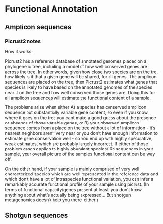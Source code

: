 # Functional Annotation

## Amplicon sequences 

### Picrust2 notes

How it works:

Picrust2 has a reference database of annotated genomes placed on a phylogenetic tree, including a model of how well conserved genes are across the tree. In other words, given how close two species are on the tre, how likely is it that a given gene will be shared, for all genes. The amplicon sequences are placed on the tree, then Picrust2 estimates what genes that species is likely to have based on the annotated genomes of the species near it on the tree and how well conserved those genes are. Doing this for all amplicon sequences will estimate the functional content of a sample.

The problems arise when either A) a species has conserved amplicon sequence but substantially variable gene content, so even if you know where it goes on the tree you cant make a good guess about the presence or absence of those variable genes, or B) your observed amplicon sequence comes from a place on the tree without a lot of information - it's nearest neighbors aren't very near or you don't have enough information to estimate gene conservation well - so you end up with highly speculative, weak estimates, which are probably largely incorrect. If either of those problem cases applies to highly abundant species/16s sequences in your sample, your overall picture of the samples functional content can be way off.

On the other hand, if your sample is mainly comprised of very well characterized species which are well represented in the reference data and which don't have a lot of intraspecies functional variation, you can infer a remarkably accurate functional profile of your sample using picrust. (In terms of functional capacity/genes present at least; you don't know anything about what's actually being expressed... But shotgun metagenomics doesn't help you there, either.)



## Shotgun sequences
